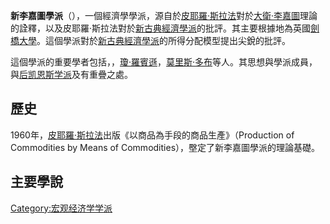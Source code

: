 '''新李嘉圖學派'''（{{lang-en|Neo-Ricardianism}}），一個經濟學學派，源自於[[皮耶羅·斯拉法|皮耶羅·斯拉法]]對於[[大衛·李嘉圖|大衛·李嘉圖]]理論的詮釋，以及皮耶羅·斯拉法對於[[新古典經濟學派|新古典經濟學派]]的批評。其主要根據地為英國[[劍橋大學|劍橋大學]]。這個學派對於[[新古典經濟學派|新古典經濟學派]]的所得分配模型提出尖銳的批評。

這個學派的重要學者包括{{link-en|Pierangelo Garegnani|Pierangelo Garegnani}}，{{link-en|Luigi Pasinetti|Luigi Pasinetti}}，[[瓊·羅賓遜|瓊·羅賓遜]]，[[莫里斯·多布|莫里斯·多布]]等人。其思想與學派成員，與[[后凯恩斯学派|后凯恩斯学派]]及{{link-en|Neo-Marxian economics|新馬克斯主義經濟學|}}有重疊之處。

==歷史==
1960年，[[皮耶羅·斯拉法|皮耶羅·斯拉法]]出版《以商品為手段的商品生產》（Production of Commodities by Means of Commodities），壂定了新李嘉圖學派的理論基礎。
==主要學說==
{{经济思想史}}
[[Category:宏观经济学学派|Category:宏观经济学学派]]